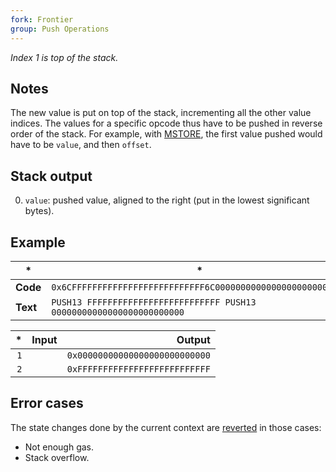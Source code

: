 ```yaml
---
fork: Frontier
group: Push Operations
---
```


*Index 1 is top of the stack.*

## Notes

The new value is put on top of the stack, incrementing all the other value indices. The values for a specific opcode thus have to be pushed in reverse order of the stack. For example, with [MSTORE](/#52), the first value pushed would have to be `value`, and then `offset`.

## Stack output

0. `value`: pushed value, aligned to the right (put in the lowest significant bytes).

## Example

| * | * |
|---|---|
| **Code** | `0x6CFFFFFFFFFFFFFFFFFFFFFFFFFF6C00000000000000000000000000` |
| **Text** | `PUSH13 FFFFFFFFFFFFFFFFFFFFFFFFFF PUSH13 00000000000000000000000000` |

| * | Input | Output |
|--:|------:|-------:|
| `1` | | `0x00000000000000000000000000` |
| `2` | | `0xFFFFFFFFFFFFFFFFFFFFFFFFFF` |

## Error cases

The state changes done by the current context are [reverted](#FD) in those cases:
- Not enough gas.
- Stack overflow.
